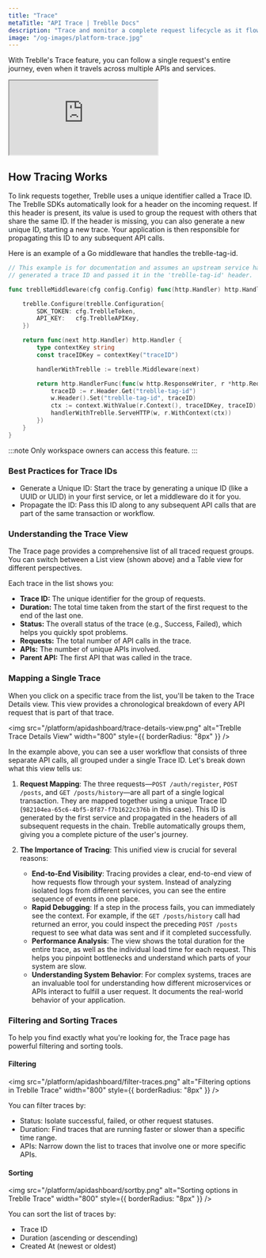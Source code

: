 ```yaml
---
title: "Trace"
metaTitle: "API Trace | Treblle Docs"
description: "Trace and monitor a complete request lifecycle as it flows through multiple APIs in your system, all in one unified view."
image: "/og-images/platform-trace.jpg"
---
```


With Treblle's Trace feature, you can follow a single request's entire journey, even when it travels across multiple APIs and services.

<div style={{ position: 'relative', paddingBottom: '56.25%', height: 0, overflow: 'hidden', maxWidth: '100%', marginBottom: '1.5rem' }}>
  <iframe
    src="https://www.youtube.com/embed/ln3H4rWYxa8?si=R0ucl_UMXSFhFayZ"
    title="Treblle API Tracing"
    style={{
      position: 'absolute',
      top: 0,
      left: 0,
      width: '100%',
      height: '100%',
      border: 0,
      borderRadius: '8px'
    }}
    allow="accelerometer; autoplay; clipboard-write; encrypted-media; gyroscope; picture-in-picture"
    allowFullScreen>
  </iframe>
</div>

## How Tracing Works
To link requests together, Treblle uses a unique identifier called a Trace ID. The Treblle SDKs automatically look for a header on the incoming request. 
If this header is present, its value is used to group the request with others that share the same ID. If the header is missing, you can also generate a new unique ID, starting a new trace. 
Your application is then responsible for propagating this ID to any subsequent API calls.

Here is an example of a Go middleware that handles the treblle-tag-id. 

```go
// This example is for documentation and assumes an upstream service has already
// generated a trace ID and passed it in the 'treblle-tag-id' header.

func treblleMiddleware(cfg config.Config) func(http.Handler) http.Handler {

    treblle.Configure(treblle.Configuration{
        SDK_TOKEN: cfg.TreblleToken,
        API_KEY:   cfg.TreblleAPIKey,
    })

    return func(next http.Handler) http.Handler {
        type contextKey string
        const traceIDKey = contextKey("traceID")

        handlerWithTreblle := treblle.Middleware(next)

        return http.HandlerFunc(func(w http.ResponseWriter, r *http.Request) {
            traceID := r.Header.Get("treblle-tag-id")
            w.Header().Set("treblle-tag-id", traceID)
            ctx := context.WithValue(r.Context(), traceIDKey, traceID)
            handlerWithTreblle.ServeHTTP(w, r.WithContext(ctx))
        })
    }
}
```

:::note 
Only workspace owners can access this feature. 
:::


### Best Practices for Trace IDs

- Generate a Unique ID: Start the trace by generating a unique ID (like a UUID or ULID) in your first service, or let a middleware do it for you.
- Propagate the ID: Pass this ID along to any subsequent API calls that are part of the same transaction or workflow.


### Understanding the Trace View
The Trace page provides a comprehensive list of all traced request groups. You can switch between a List view (shown above) and a Table view for different perspectives.

Each trace in the list shows you:

- **Trace ID:** The unique identifier for the group of requests.
- **Duration:** The total time taken from the start of the first request to the end of the last one.
- **Status:** The overall status of the trace (e.g., Success, Failed), which helps you quickly spot problems.
- **Requests:** The total number of API calls in the trace.
- **APIs:** The number of unique APIs involved.
- **Parent API:** The first API that was called in the trace.


### Mapping a Single Trace

When you click on a specific trace from the list, you'll be taken to the Trace Details view. This view provides a chronological breakdown of every API request that is part of that trace.

<img src="/platform/apidashboard/trace-details-view.png" alt="Treblle Trace Details View" width="800" style={{ borderRadius: "8px" }} />

In the example above, you can see a user workflow that consists of three separate API calls, all grouped under a single Trace ID. Let's break down what this view tells us:

1.  **Request Mapping**: The three requests—`POST /auth/register`, `POST /posts`, and `GET /posts/history`—are all part of a single logical transaction. They are mapped together using a unique Trace ID (`982104ea-65c6-4bf5-8f87-f7b1622c376b` in this case). This ID is generated by the first service and propagated in the headers of all subsequent requests in the chain. 
    Treblle automatically groups them, giving you a complete picture of the user's journey.

2.  **The Importance of Tracing**: This unified view is crucial for several reasons:
    *   **End-to-End Visibility**: Tracing provides a clear, end-to-end view of how requests flow through your system. Instead of analyzing isolated logs from different services, you can see the entire sequence of events in one place.
    *   **Rapid Debugging**: If a step in the process fails, you can immediately see the context. For example, if the `GET /posts/history` call had returned an error, you could inspect the preceding `POST /posts` request to see what data was sent and if it completed successfully.
    *   **Performance Analysis**: The view shows the total duration for the entire trace, as well as the individual load time for each request. This helps you pinpoint bottlenecks and understand which parts of your system are slow.
    *   **Understanding System Behavior**: For complex systems, traces are an invaluable tool for understanding how different microservices or APIs interact to fulfill a user request. It documents the real-world behavior of your application.

### Filtering and Sorting Traces

To help you find exactly what you're looking for, the Trace page has powerful filtering and sorting tools.

#### Filtering

<img src="/platform/apidashboard/filter-traces.png" alt="Filtering options in Treblle Trace" width="800" style={{ borderRadius: "8px" }} /> 

You can filter traces by:

- Status: Isolate successful, failed, or other request statuses.
- Duration: Find traces that are running faster or slower than a specific time range.
- APIs: Narrow down the list to traces that involve one or more specific APIs.

#### Sorting

<img src="/platform/apidashboard/sortby.png" alt="Sorting options in Treblle Trace" width="800" style={{ borderRadius: "8px" }} />

You can sort the list of traces by:

- Trace ID
- Duration (ascending or descending)
- Created At (newest or oldest)